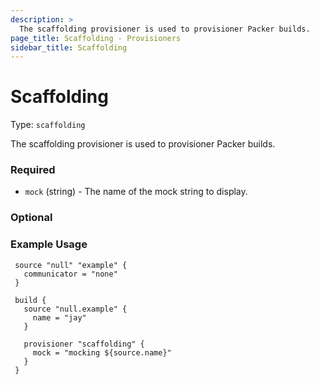 ```yaml
---
description: >
  The scaffolding provisioner is used to provisioner Packer builds.
page_title: Scaffolding - Provisioners
sidebar_title: Scaffolding
---
```


# Scaffolding

Type: `scaffolding`

<!--
  Include a short description about the provisioner. This is a good place
  to call out what the provisioner does, and any additional text that might
  be helpful to a user. See https://www.packer.io/docs/provisioners/null
-->

The scaffolding provisioner is used to provisioner Packer builds.


<!-- Provisioner Configuration Fields -->

### Required

- `mock` (string) - The name of the mock string to display.


<!--
  Optional Configuration Fields

  Configuration options that are not required or have reasonable defaults
  should be listed under the optionals section. Defaults values should be
  noted in the description of the field
-->

### Optional


<!--
  A basic example on the usage of the provisioner. Multiple examples
  can be provided to highlight various configurations.

-->
### Example Usage


```hcl
 source "null" "example" {
   communicator = "none"
 }

 build {
   source "null.example" {
     name = "jay"
   }

   provisioner "scaffolding" {
     mock = "mocking ${source.name}"
   }
 }
```

